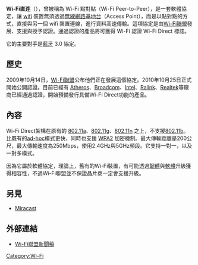 {{Unreferenced|time=2014-06-06T09:11:38+00:00}}
{{noteTA|G1=IT}}
'''Wi-Fi直连'''（{{lang-en|'''Wi-Fi Direct'''}}），曾被稱為 Wi-Fi 點對點（Wi-Fi Peer-to-Peer），是一套軟體協定，讓 [[wifi|wifi]] 裝置無須透過[[無線網路基地台|無線網路基地台]]（Access Point），而是以點對點的方式，直接與另一個 wifi 裝置連線，進行資料高速傳輸。這項協定是由[[Wi-Fi聯盟|Wi-Fi聯盟]]發展、支援與授予認證。通過認證的產品將可獲得 Wi-Fi 認證 Wi-Fi Direct 標誌。

它的主要對手是[[藍牙|藍牙]] 3.0 協定。

==歷史==
2009年10月14日，[[Wi-Fi聯盟|Wi-Fi聯盟]]公布他們正在發展這個協定。2010年10月25日正式開始公開認證。目前已經有 [[Atheros|Atheros]]、[[Broadcom|Broadcom]]、[[Intel|Intel]]、[[雷凌科技|Ralink]]、[[Realtek|Realtek]]等廠商已經通過認證，開始預備發行具備Wi-Fi Direct功能的產品。

==內容==
Wi-Fi Direct架構在原有的 [[802.11a|802.11a]]、[[802.11g|802.11g]]、[[802.11n|802.11n]] 之上，不支援[[802.11b|802.11b]]。比既有的[[无线随意网络|ad-hoc]]模式更快，同時也支援 [[WPA2|WPA2]] 加密機制。最大傳輸距離是200公尺，最大傳輸速度為250Mbps，使用2.4GHz與5GHz頻段。它支持一對一，以及一對多模式。

因為它屬於軟體協定，理論上，舊有的Wi-Fi裝置，有可能透過[[韌體|韌體]]與[[軟體|軟體]]升級獲得相容性，不過Wi-Fi聯盟並不保證晶片商一定會支援升級。

==另見==
*[[Miracast|Miracast]]

==外部連結==
*[https://web.archive.org/web/20100825194121/http://www.wi-fi.org/news_articles.php?f=media_news&news_id=909 Wi-Fi聯盟新聞稿]
[[Category:Wi-Fi|Category:Wi-Fi]]